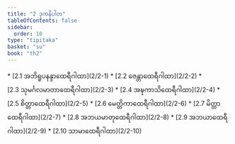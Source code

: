 ```yaml
---
title: "2 ဒုကနိပါတ"
tableOfContents: false
sidebar:
  order: 10
type: "tipitaka"
basket: "su"
book: "th2"
---
```



<DynamicBreadcrumb />



<TableOfContents book="th2" section="2">
* [2.1 အဘိရူပနန္ဒာထေရီဂါထာ](2/2-1)
* [2.2 ဇေန္တာထေရီဂါထာ](2/2-2)
* [2.3 သုမင်္ဂလမာတာထေရီဂါထာ](2/2-3)
* [2.4 အဍ္ဎကာသိထေရီဂါထာ](2/2-4)
* [2.5 စိတ္တာထေရီဂါထာ](2/2-5)
* [2.6 မေတ္တိကာထေရီဂါထာ](2/2-6)
* [2.7 မိတ္တာထေရီဂါထာ](2/2-7)
* [2.8 အဘယမာတုထေရီဂါထာ](2/2-8)
* [2.9 အဘယာထေရီဂါထာ](2/2-9)
* [2.10 သာမာထေရီဂါထာ](2/2-10)
</TableOfContents>